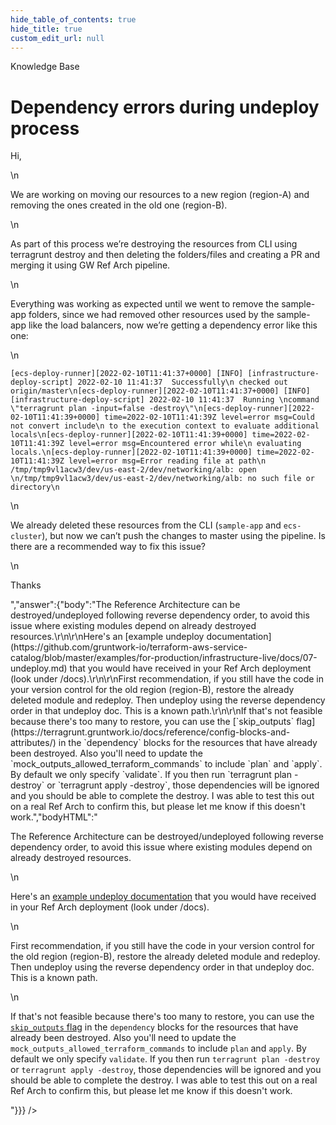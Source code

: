 ```yaml
---
hide_table_of_contents: true
hide_title: true
custom_edit_url: null
---
```



<CenterLayout>
<span className="searchCategory">Knowledge Base</span>
<h1>Dependency errors during undeploy process</h1>
<GitHub discussion={{"id":"D_kwDOF8slf84AOwi7","number":186,"author":{"login":"rhoboat"},"title":"Dependency errors during undeploy process","body":"Hi, \r\n\r\nWe are working on moving our resources to a new region (region-A) and removing the ones created in the old one (region-B).\r\n\r\nAs part of this process we’re destroying the resources from CLI using terragrunt destroy and then deleting the folders/files and creating a PR and merging it using GW Ref Arch pipeline.\r\n\r\nEverything was working as expected until we went to remove the sample-app folders, since we had removed other resources used by the sample-app like the load balancers, now we’re getting a dependency error like this one:\r\n```\r\n[ecs-deploy-runner][2022-02-10T11:41:37+0000] [INFO] [infrastructure-deploy-script] 2022-02-10 11:41:37  Successfully\r\n checked out origin/master\r\n[ecs-deploy-runner][2022-02-10T11:41:37+0000] [INFO] [infrastructure-deploy-script] 2022-02-10 11:41:37  Running \r\ncommand \"terragrunt plan -input=false -destroy\"\r\n[ecs-deploy-runner][2022-02-10T11:41:39+0000] time=2022-02-10T11:41:39Z level=error msg=Could not convert include\r\n to the execution context to evaluate additional locals\r\n[ecs-deploy-runner][2022-02-10T11:41:39+0000] time=2022-02-10T11:41:39Z level=error msg=Encountered error while\r\n evaluating locals.\r\n[ecs-deploy-runner][2022-02-10T11:41:39+0000] time=2022-02-10T11:41:39Z level=error msg=Error reading file at path\r\n /tmp/tmp9vl1acw3/dev/us-east-2/dev/networking/alb: open \r\n/tmp/tmp9vl1acw3/dev/us-east-2/dev/networking/alb: no such file or directory\r\n```\r\nWe already deleted these resources from the CLI (`sample-app` and `ecs-cluster`), but now we can’t push the changes to master using the pipeline. Is there are a recommended way to fix this issue?\r\n\r\nThanks","bodyHTML":"<p dir=\"auto\">Hi,</p>\n<p dir=\"auto\">We are working on moving our resources to a new region (region-A) and removing the ones created in the old one (region-B).</p>\n<p dir=\"auto\">As part of this process we’re destroying the resources from CLI using terragrunt destroy and then deleting the folders/files and creating a PR and merging it using GW Ref Arch pipeline.</p>\n<p dir=\"auto\">Everything was working as expected until we went to remove the sample-app folders, since we had removed other resources used by the sample-app like the load balancers, now we’re getting a dependency error like this one:</p>\n<div class=\"snippet-clipboard-content notranslate position-relative overflow-auto\" data-snippet-clipboard-copy-content=\"[ecs-deploy-runner][2022-02-10T11:41:37+0000] [INFO] [infrastructure-deploy-script] 2022-02-10 11:41:37  Successfully\n checked out origin/master\n[ecs-deploy-runner][2022-02-10T11:41:37+0000] [INFO] [infrastructure-deploy-script] 2022-02-10 11:41:37  Running \ncommand &quot;terragrunt plan -input=false -destroy&quot;\n[ecs-deploy-runner][2022-02-10T11:41:39+0000] time=2022-02-10T11:41:39Z level=error msg=Could not convert include\n to the execution context to evaluate additional locals\n[ecs-deploy-runner][2022-02-10T11:41:39+0000] time=2022-02-10T11:41:39Z level=error msg=Encountered error while\n evaluating locals.\n[ecs-deploy-runner][2022-02-10T11:41:39+0000] time=2022-02-10T11:41:39Z level=error msg=Error reading file at path\n /tmp/tmp9vl1acw3/dev/us-east-2/dev/networking/alb: open \n/tmp/tmp9vl1acw3/dev/us-east-2/dev/networking/alb: no such file or directory\"><pre class=\"notranslate\"><code>[ecs-deploy-runner][2022-02-10T11:41:37+0000] [INFO] [infrastructure-deploy-script] 2022-02-10 11:41:37  Successfully\n checked out origin/master\n[ecs-deploy-runner][2022-02-10T11:41:37+0000] [INFO] [infrastructure-deploy-script] 2022-02-10 11:41:37  Running \ncommand \"terragrunt plan -input=false -destroy\"\n[ecs-deploy-runner][2022-02-10T11:41:39+0000] time=2022-02-10T11:41:39Z level=error msg=Could not convert include\n to the execution context to evaluate additional locals\n[ecs-deploy-runner][2022-02-10T11:41:39+0000] time=2022-02-10T11:41:39Z level=error msg=Encountered error while\n evaluating locals.\n[ecs-deploy-runner][2022-02-10T11:41:39+0000] time=2022-02-10T11:41:39Z level=error msg=Error reading file at path\n /tmp/tmp9vl1acw3/dev/us-east-2/dev/networking/alb: open \n/tmp/tmp9vl1acw3/dev/us-east-2/dev/networking/alb: no such file or directory\n</code></pre></div>\n<p dir=\"auto\">We already deleted these resources from the CLI (<code class=\"notranslate\">sample-app</code> and <code class=\"notranslate\">ecs-cluster</code>), but now we can’t push the changes to master using the pipeline. Is there are a recommended way to fix this issue?</p>\n<p dir=\"auto\">Thanks</p>","answer":{"body":"The Reference Architecture can be destroyed/undeployed following reverse dependency order, to avoid this issue where existing modules depend on already destroyed resources.\r\n\r\nHere's an [example undeploy documentation](https://github.com/gruntwork-io/terraform-aws-service-catalog/blob/master/examples/for-production/infrastructure-live/docs/07-undeploy.md) that you would have received in your Ref Arch deployment (look under /docs).\r\n\r\nFirst recommendation, if you still have the code in your version control for the old region (region-B), restore the already deleted module and redeploy. Then undeploy using the reverse dependency order in that undeploy doc. This is a known path.\r\n\r\nIf that's not feasible because there's too many to restore, you can use the [`skip_outputs` flag](https://terragrunt.gruntwork.io/docs/reference/config-blocks-and-attributes/) in the `dependency` blocks for the resources that have already been destroyed. Also you'll need to update the `mock_outputs_allowed_terraform_commands` to include `plan` and `apply`. By default we only specify `validate`. If you then run `terragrunt plan -destroy` or `terragrunt apply -destroy`, those dependencies will be ignored and you should be able to complete the destroy. I was able to test this out on a real Ref Arch to confirm this, but please let me know if this doesn't work.","bodyHTML":"<p dir=\"auto\">The Reference Architecture can be destroyed/undeployed following reverse dependency order, to avoid this issue where existing modules depend on already destroyed resources.</p>\n<p dir=\"auto\">Here's an <a href=\"https://github.com/gruntwork-io/terraform-aws-service-catalog/blob/master/examples/for-production/infrastructure-live/docs/07-undeploy.md\">example undeploy documentation</a> that you would have received in your Ref Arch deployment (look under /docs).</p>\n<p dir=\"auto\">First recommendation, if you still have the code in your version control for the old region (region-B), restore the already deleted module and redeploy. Then undeploy using the reverse dependency order in that undeploy doc. This is a known path.</p>\n<p dir=\"auto\">If that's not feasible because there's too many to restore, you can use the <a href=\"https://terragrunt.gruntwork.io/docs/reference/config-blocks-and-attributes/\" rel=\"nofollow\"><code class=\"notranslate\">skip_outputs</code> flag</a> in the <code class=\"notranslate\">dependency</code> blocks for the resources that have already been destroyed. Also you'll need to update the <code class=\"notranslate\">mock_outputs_allowed_terraform_commands</code> to include <code class=\"notranslate\">plan</code> and <code class=\"notranslate\">apply</code>. By default we only specify <code class=\"notranslate\">validate</code>. If you then run <code class=\"notranslate\">terragrunt plan -destroy</code> or <code class=\"notranslate\">terragrunt apply -destroy</code>, those dependencies will be ignored and you should be able to complete the destroy. I was able to test this out on a real Ref Arch to confirm this, but please let me know if this doesn't work.</p>"}}} />

</CenterLayout>
  

<!-- ##DOCS-SOURCER-START
{
  "sourcePlugin": "github-discussions",
  "hash": "23a541919ec5706686a5429d733d1b58"
}
##DOCS-SOURCER-END -->
